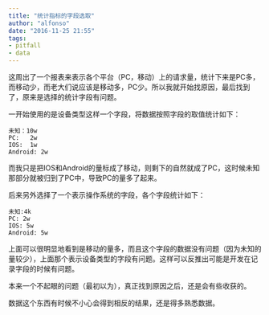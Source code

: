 ```yaml
---
title: "统计指标的字段选取"
author: "alfonso"
date: "2016-11-25 21:55"
tags: 
- pitfall
- data
---
```

这周出了一个报表来表示各个平台（PC，移动）上的请求量，统计下来是PC多，而移动少，而老大们说应该是移动多，PC少。所以我就开始找原因，最后找到了，原来是选择的统计字段有问题。

一开始使用的是设备类型这样一个字段，将数据按照字段的取值统计如下：
```
未知：10w
PC:   2w
IOS:  1w
Android: 2w
```
而我只是把IOS和Android的量标成了移动，则剩下的自然就成了PC，这时候未知那部分就被归到了PC中，导致PC的量多了起来。

后来另外选择了一个表示操作系统的字段，各个字段统计如下：
```
未知:4k
PC: 2w
IOS: 5w
Android: 5w
```
上面可以很明显地看到是移动的量多，而且这个字段的数据没有问题（因为未知的量较少），上面那个表示设备类型的字段有问题。这样可以反推出可能是开发在记录字段的时候有问题。

本来一个不起眼的问题（最初以为），真正找到原因之后，还是会有些收获的。

数据这个东西有时候不小心会得到相反的结果，还是得多熟悉数据。